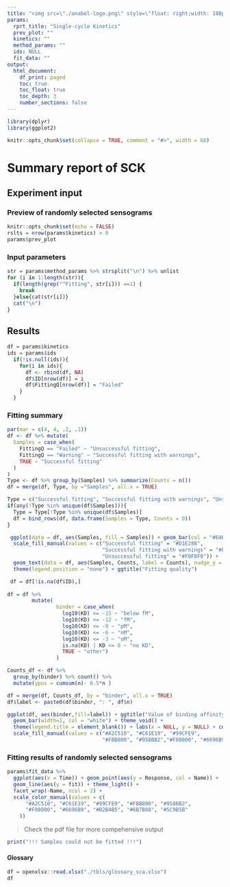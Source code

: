 ```yaml
---
title: "<img src=\"./anabel-logo.png\" style=\"float: right;width: 180px\"/>Single-cycle Kinetics" 
params:
  rprt_title: "Single-cycle Kinetics"
  prev_plot: ""
  kinetics: ""
  method_params: ""
  ids: NULL
  fit_data: ""
output: 
  html_document:
    df_print: paged
    toc: true
    toc_float: true
    toc_depth: 3
    number_sections: false
---
```


```r
library(dplyr)
library(ggplot2)

knitr::opts_chunk$set(collapse = TRUE, comment = "#>", width = 68)
```

# Summary report of SCK

## Experiment input

### Preview of randomly selected sensograms

```r
knitr::opts_chunk$set(echo = FALSE)
rslts = nrow(params$kinetics) > 0
params$prev_plot

```

### Input parameters 

```r
str = params$method_params %>% strsplit("\n") %>% unlist
for (i in 1:length(str)){
  if(length(grep("^Fitting", str[i])) ==1) {
    break
  }else{cat(str[i])}
  cat("\n")
}
```


## Results

```r
df = params$kinetics
ids = params$ids
  if(!is.null(ids)){
    for(i in ids){
      df <- rbind(df, NA)
      df$ID[nrow(df)] = i
      df$FittingQ[nrow(df)] = "Failed"
    }
  }
```

### Fitting summary

```r
par(mar = c(4, 4, .2, .1))
df <- df %>% mutate(
  Samples = case_when(
    FittingQ == "Failed" ~ "Unsuccessful fitting",
    FittingQ == "Warning" ~ "Successful fitting with warnings",
    TRUE ~ "Successful fitting"
  )
)
Type <- df %>% group_by(Samples) %>% summarize(Counts = n()) 
df = merge(df, Type, by ="Samples", all.x = TRUE)

Type = c("Successful fitting", "Successful fitting with warnings", "Unsuccessful fitting")
if(any(!Type %in% unique(df$Samples))){
  Type = Type[!Type %in% unique(df$Samples)]
  df = bind_rows(df, data.frame(Samples = Type, Counts = 0))
}

 ggplot(data = df, aes(Samples, fill = Samples)) + geom_bar(col = "#64686A") + theme_minimal() + 
  scale_fill_manual(values = c("Successful fitting" = "#D1E288", 
                               "Successful fitting with warnings" = "#E8A5A3", 
                               "Unsuccessful fitting" = "#F0F0F0")) + 
  geom_text(data = df, aes(Samples, Counts, label = Counts), nudge_y = 31) + 
  theme(legend.position = "none") + ggtitle("Fitting quality")

 df = df[!is.na(df$ID),]
 
df = df %>%  
        mutate(
                binder = case_when(
                  log10(KD) <= -15 ~ "below fM",                            
                  log10(KD) <= -12 ~ "fM",                           
                  log10(KD) <= -9 ~ "pM",                            
                  log10(KD) <= -6 ~ "nM",                            
                  log10(KD) <= -3 ~ "uM",                            
                  is.na(KD) | KD <= 0 ~ "no KD",                            
                  TRUE ~ "other") 
                )

Counts_df <- df %>% 
  group_by(binder) %>% count() %>%
  mutate(ypos = cumsum(n)- 0.5*n )

df = merge(df, Counts_df, by = "binder", all.x = TRUE)
df$label <- paste0(df$binder, ": ", df$n)

ggplot(df, aes(binder,fill=label)) + ggtitle("Value of binding affinity") + 
  geom_bar(width=1, col = "white") + theme_void() + 
  theme(legend.title = element_blank()) + labs(x = NULL, y = NULL) + coord_polar("y", start=0) +
  scale_fill_manual(values = c("#A2C510", "#C61E19", "#99CFE9", 
                               "#FBB800", "#958BB2","#F08000", "#6696B9"))

```

### Fitting results of randomly selected sensograms

```r
params$fit_data %>%
  ggplot(aes(x = Time)) + geom_point(aes(y = Response, col = Name)) +
  geom_line(aes(y = fit)) + theme_light() +
  facet_wrap(~Name, ncol = 2) +
  scale_color_manual(values = c(
      "#A2C510", "#C61E19", "#99CFE9", "#FBB800", "#958BB2",
      "#F08000", "#6696B9", "#B2B4B5", "#6B7B88", "#5C9B5B"
    ))
```

> Check the pdf file for more compehensive output

```r
print("!!! Samples could not be fitted !!!")
```

#### Glossary

```r
df = openxlsx::read.xlsx("./tbls/glossary_sca.xlsx")
df
```


